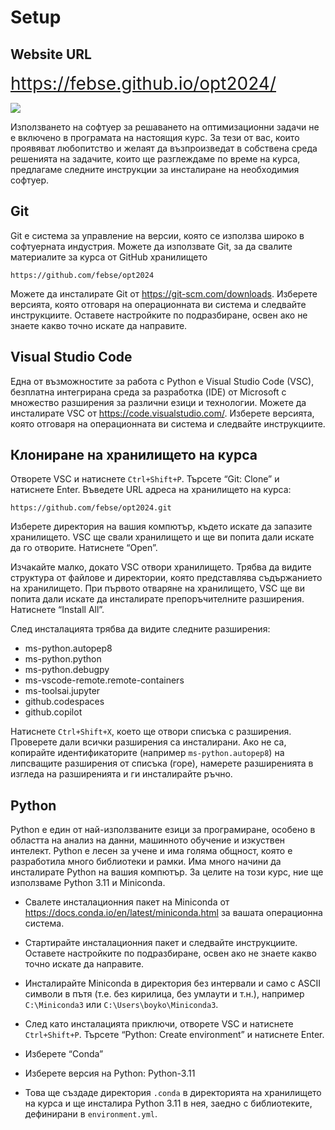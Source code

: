 

# Setup {.unnumbered}


:::{.callout-note}
## Website URL 

<span style="font-size:2em">[https://febse.github.io/opt2024/](https://febse.github.io/opt2024/)</span>


![](images/qrcode.png)

:::

:::{.alert .alert-info}

Използването на софтуер за решаването на оптимизационни задачи не е включено в програмата на настоящия курс. 
За тези от вас, които проявяват любопитство и желаят да възпроизведат в собствена среда решенията на задачите, които ще разглеждаме
по време на курса, предлагаме следните инструкции за инсталиране на необходимия софтуер.
:::

## Git

Git е система за управление на версии, която се използва широко в софтуерната индустрия. Можете да използвате Git, за да 
свалите материалите за курса от GitHub хранилището

```plaintext
https://github.com/febse/opt2024
```

Можете да инсталирате Git от [https://git-scm.com/downloads](https://git-scm.com/downloads). Изберете версията, която отговаря на операционната ви система и следвайте инструкциите.
Оставете настройките по подразбиране, освен ако не знаете какво точно искате да направите.


## Visual Studio Code

Една от възможностите за работа с Python е Visual Studio Code (VSC), безплатна интегрирана среда за разработка (IDE) от Microsoft с
множество разширения за различни езици и технологии. Можете да инсталирате VSC от [https://code.visualstudio.com/](https://code.visualstudio.com/). Изберете версията, която отговаря на операционната ви система и следвайте инструкциите.

## Клониране на хранилището на курса

Отворете VSC и натиснете `Ctrl+Shift+P`. Търсете "Git: Clone" и натиснете Enter. Въведете URL адреса на хранилището на курса:

```plaintext
https://github.com/febse/opt2024.git
```

Изберете директория на вашия компютър, където искате да запазите хранилището. VSC ще свали хранилището и ще ви попита дали искате да го отворите. Натиснете "Open".

Изчакайте малко, докато VSC отвори хранилището. Трябва да видите структура от файлове и директории, която представлява съдържанието на хранилището.
При първото отваряне на хранилището, VSC ще ви попита дали искате да инсталирате препоръчителните разширения. Натиснете "Install All".

След инсталацията трябва да видите следните разширения:

- ms-python.autopep8
- ms-python.python
- ms-python.debugpy
- ms-vscode-remote.remote-containers
- ms-toolsai.jupyter
- github.codespaces
- github.copilot

Натиснете `Ctrl+Shift+X`, което ще отвори списъка с разширения. Проверете дали всички разширения са инсталирани. Ако не са, копирайте идентификаторите (например `ms-python.autopep8`) на липсващите разширения от списъка (горе), намерете разширенията в изгледа на разширенията и ги инсталирайте ръчно.

## Python

Python е един от най-използваните езици за програмиране, особено в областта на анализ на данни, машинното обучение и изкуствен интелект. Python е лесен за учене и има голяма общност, която е разработила много библиотеки и рамки. Има много начини да инсталирате Python на вашия компютър. За целите на този курс, ние ще използваме Python 3.11 и Miniconda.

- Свалете инсталационния пакет на Miniconda от [https://docs.conda.io/en/latest/miniconda.html](https://docs.conda.io/en/latest/miniconda.html) за вашата операционна система.
- Стартирайте инсталационния пакет и следвайте инструкциите. Оставете настройките по подразбиране, освен ако не знаете какво точно искате да направите.
- Инсталирайте Miniconda в директория без интервали и само с ASCII символи в пътя (т.е. без кирилица, без умлаути и т.н.), например `C:\Miniconda3` или `C:\Users\boyko\Miniconda3`.

- След като инсталацията приключи, отворете VSC и натиснете `Ctrl+Shift+P`. Търсете "Python: Create environment" и натиснете Enter.
- Изберете "Conda"
- Изберете версия на Python: Python-3.11
- Това ще създаде директория `.conda` в директорията на хранилището на курса и ще инсталира Python 3.11 в нея, заедно с библиотеките, дефинирани в `environment.yml`.
